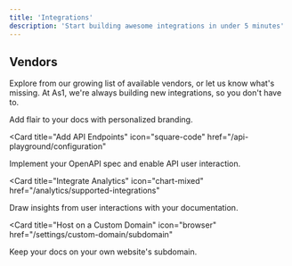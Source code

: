 ```yaml
---
title: 'Integrations'
description: 'Start building awesome integrations in under 5 minutes'
---
```


## Vendors

Explore from our growing list of available vendors, or let us know what's missing.
At As1, we're always building new integrations, so you don't have to.

<CardGroup>

<Card title="" icon="/images/abacus_icon@2x.png" href="">
  Add flair to your docs with personalized branding.
</Card>

<Card
  title="Add API Endpoints"
  icon="square-code"
  href="/api-playground/configuration"
>
  Implement your OpenAPI spec and enable API user interaction.
</Card>

<Card
  title="Integrate Analytics"
  icon="chart-mixed"
  href="/analytics/supported-integrations"
>
  Draw insights from user interactions with your documentation.
</Card>

<Card
  title="Host on a Custom Domain"
  icon="browser"
  href="/settings/custom-domain/subdomain"
>
  Keep your docs on your own website's subdomain.
</Card>

</CardGroup>
